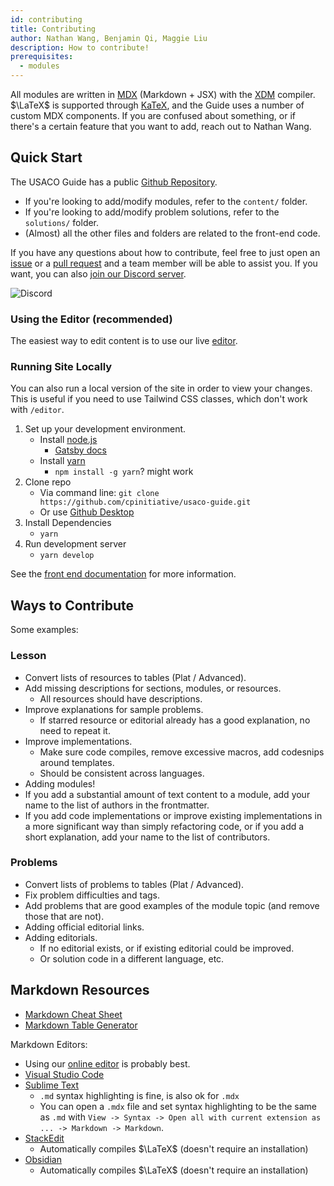 ```yaml
---
id: contributing
title: Contributing
author: Nathan Wang, Benjamin Qi, Maggie Liu
description: How to contribute!
prerequisites:
  - modules
---
```


All modules are written in [MDX](https://mdxjs.com/) (Markdown + JSX) with the
[XDM](https://github.com/wooorm/xdm) compiler. $\LaTeX$ is supported through
[KaTeX](https://katex.org/), and the Guide uses a number of custom MDX
components. If you are confused about something, or if there's a certain feature
that you want to add, reach out to Nathan Wang.

## Quick Start

The USACO Guide has a public
[Github Repository](https://github.com/cpinitiative/usaco-guide).

- If you're looking to add/modify modules, refer to the `content/` folder.
- If you're looking to add/modify problem solutions, refer to the `solutions/`
  folder.
- (Almost) all the other files and folders are related to the front-end code.

If you have any questions about how to contribute, feel free to just open an
[issue](https://github.com/cpinitiative/usaco-guide/issues) or a
[pull request](https://github.com/cpinitiative/usaco-guide/pulls) and a team
member will be able to assist you. If you want, you can also
[join our Discord server](https://discord.gg/VCxUzdYhzN ).

![Discord](https://img.shields.io/discord/754884077542441002?label=Discord&style=for-the-badge)

### Using the Editor (recommended)

The easiest way to edit content is to use our live [editor](/editor).

### Running Site Locally

You can also run a local version of the site in order to view your changes. This
is useful if you need to use Tailwind CSS classes, which don't work with
`/editor`.

1. Set up your development environment.
   - Install [node.js](https://nodejs.org/en/)
     - [Gatsby docs](https://www.gatsbyjs.org/tutorial/part-zero/#install-nodejs-for-your-appropriate-operating-system)
   - Install [yarn](https://classic.yarnpkg.com/en/)
     - `npm install -g yarn`? might work
2. Clone repo
   - Via command line:
     `git clone https://github.com/cpinitiative/usaco-guide.git`
   - Or use [Github Desktop](https://desktop.github.com/)
3. Install Dependencies
   - `yarn`
4. Run development server
   - `yarn develop`

See the
[front end documentation](https://github.com/cpinitiative/usaco-guide/blob/master/docs/Front%20End%20Documentation.md)
for more information.

## Ways to Contribute

Some examples:

### Lesson

- Convert lists of resources to tables (Plat / Advanced).
- Add missing descriptions for sections, modules, or resources.
  - All resources should have descriptions.
- Improve explanations for sample problems.
  - If starred resource or editorial already has a good explanation, no need to
    repeat it.
- Improve implementations.
  - Make sure code compiles, remove excessive macros, add codesnips around
    templates.
  - Should be consistent across languages.
- Adding modules!
- If you add a substantial amount of text content to a module, add your name to
  the list of authors in the frontmatter.
- If you add code implementations or improve existing implementations in a more
  significant way than simply refactoring code, or if you add a short
  explanation, add your name to the list of contributors.

### Problems

- Convert lists of problems to tables (Plat / Advanced).
- Fix problem difficulties and tags.
- Add problems that are good examples of the module topic (and remove those that
  are not).
- Adding official editorial links.
- Adding editorials.
  - If no editorial exists, or if existing editorial could be improved.
  - Or solution code in a different language, etc.

## Markdown Resources

- [Markdown Cheat Sheet](https://www.markdownguide.org/cheat-sheet/)
- [Markdown Table Generator](https://www.tablesgenerator.com/markdown_tables)

Markdown Editors:

- Using our [online editor](/editor) is probably best.
- [Visual Studio Code](https://code.visualstudio.com/)
- [Sublime Text](https://www.sublimetext.com/)
  - `.md` syntax highlighting is fine, is also ok for `.mdx`
  - You can open a `.mdx` file and set syntax highlighting to be the same as
    `.md` with
    `View -> Syntax -> Open all with current extension as ... -> Markdown -> Markdown`.
- [StackEdit](https://stackedit.io/)
  - Automatically compiles $\LaTeX$ (doesn't require an installation)
- [Obsidian](https://obsidian.md/)
  - Automatically compiles $\LaTeX$ (doesn't require an installation)

<!-- - Don't link CF if it's already included in "Contest Materials." -->
